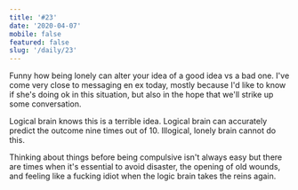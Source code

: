 ```yaml
---
title: '#23'
date: '2020-04-07'
mobile: false
featured: false
slug: '/daily/23'
---
```


Funny how being lonely can alter your idea of a good idea vs a bad one. I've come very close to messaging en ex today, mostly because I'd like to know if she's doing ok in this situation, but also in the hope that we'll strike up some conversation.

Logical brain knows this is a terrible idea. Logical brain can accurately predict the outcome nine times out of 10. Illogical, lonely brain cannot do this.

Thinking about things before being compulsive isn't always easy but there are times when it's essential to avoid disaster, the opening of old wounds, and feeling like a fucking idiot when the logic brain takes the reins again.
